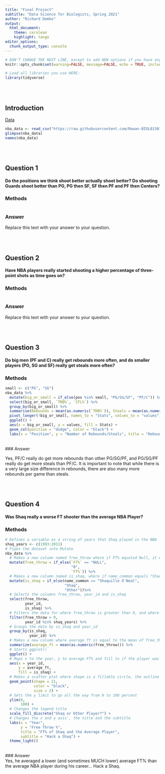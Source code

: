 ```yaml
---
title: "Final Project"
subtitle: "Data Science for Biologists, Spring 2021"
author: "Richard Demko"
output: 
  html_document:
    theme: cerulean
    highlight: tango 
editor_options: 
  chunk_output_type: console
---
```


```r
# DON'T CHANGE THE NEXT LINE, except to add NEW options if you have any.
knitr::opts_chunk$set(warning=FALSE, message=FALSE, echo = TRUE, include = TRUE)

# Load all libraries you use HERE:
library(tidyverse)
```

<br><br>

## Introduction
[Data](https://github.com/fivethirtyeight/nba-player-advanced-metrics)

```r
nba_data <- read_csv("https://raw.githubusercontent.com/Rowan-BIOL01301/final_project-rdemko2332/master/Demko_nba-data-historical.csv")
glimpse(nba_data)
names(nba_data)
```

<br><br>

## Question 1

#### Do the positions we think shoot better actually shoot better? Do shooting Guards shoot better than PG, PG then SF, SF then PF and PF then Centers?

### Methods
``` r

```
### Answer

Replace this text with your answer to your question.


<br><br>

## Question 2

#### Have NBA players really started shooting a higher percentage of three-point shots as time goes on?

### Methods
``` r

```
### Answer

Replace this text with your answer to your question.

<br><br>

## Question 3

#### Do big men (PF and C) really get rebounds more often, and do smaller players (PG, SG and SF) really get steals more often?

### Methods
``` r
small <- c("PG", "SG")
nba_data %>%
  mutate(big_or_small = if_else(pos %in% small, "PG/SG/SF", "PF/C")) %>%
  select(big_or_small, `TRB%`, `STL%`) %>% 
  group_by(big_or_small) %>%
  summarise(Rebounds = mean(as.numeric(`TRB%`)), Steals = mean(as.numeric(`STL%`))) %>%
  pivot_longer(!big_or_small, names_to = "Stats", values_to = "values") %>%
  ggplot() +
  aes(x = big_or_small, y = values, fill = Stats) +
  geom_col(position = "dodge", color = "black") +
  labs(x = "Position", y = "Number of Rebounds/Steals", title = "Rebounds and Steals for Larger and Smaller Positions")
```
<br>
### Answer

Yes, PF/C really do get more rebounds than other PG/SG/PF, and PG/SG/PF really do get more steals than PF/C. It is important to note that while there is a very large size difference in rebounds, there are also many more rebounds per game than steals.


<br><br>

## Question 4

#### Was Shaq really a worse FT shooter than the average NBA Player?

### Methods
``` r
# Defines a variable as a string of years that Shaq played in the NBA
shaq_years <- c(1993:2011)
# Pipes the dataset into Mutate
nba_data %>%
  # Makes a new column named free_throw where if FT% equaled Null, it would be changed to 0, and if not it would stay the same.This is to remove Nulls. The NUlls were introduced because years would appear twice, one for regular season and once for post season. If a team didn't make the post-season, a null was introduced. Doing this and then doing the filter step (see below) allows the regular season data to count without introducing the post-season null
  mutate(free_throw = if_else(`FT%` == "NULL", 
                              "0",
                              `FT%`)) %>%
  # Makes a new column named is_shaq, where if name_common equals "Shaquille O'Neal, then it will come up as "Shaq" and if not "Other"
  mutate(is_shaq = if_else(name_common == "Shaquille O'Neal", 
                           "Shaq", 
                           "Other"))%>%
  # Selects the columns free_throw, year_id and is_shaq
  select(free_throw, 
         year_id, 
         is_shaq) %>%
  # Filters the data for where free_throw is greater than 0, and where only the years shaq played are counted
  filter(free_throw > 0, 
         year_id %in% shaq_years) %>%
  # Groups the data by is_shaq and year_id
  group_by(is_shaq, 
           year_id) %>%
  # Makes a new column where average_ft is equal to the mean of free_throw, being counted as a numeric data
  summarize(average_ft = mean(as.numeric(free_throw))) %>%
  # Starts ggplot()
  ggplot() +
  # Maps x to the year, y to average FT% and fill to if the player was Shaq or not
  aes(x = year_id, 
      y = average_ft, 
      fill = is_shaq) +
  # Makes a scatter plot where shape is a fillable circle, the outline is black and the size is 2
  geom_point(shape = 21, 
             color = "black", 
             size = 2) +
  # Sets the y limit to go all the way from 0 to 100 percent
  ylim(0,
       100) +
  # Changes the legend title
  scale_fill_discrete("Shaq or Other Player?") +
  # Changes the x and y axis', the title and the subtitle
  labs(x = "Year", 
       y = "Free Throw %", 
       title = "FT% of Shaq and the Average Player", 
       subtitle = "Hack a Shaq") +
  theme_light()
```
<br>
### Answer
<br>
Yes, he averaged a lower (and sometimes MUCH lower) average FT% than the average NBA player during his career... Hack a Shaq.

